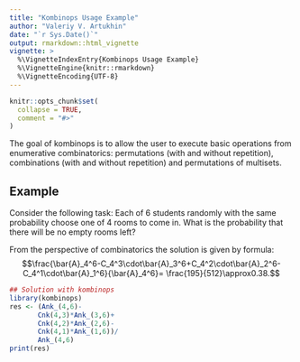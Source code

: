 ```yaml
---
title: "Kombinops Usage Example"
author: "Valeriy V. Artukhin"
date: "`r Sys.Date()`"
output: rmarkdown::html_vignette
vignette: >
  %\VignetteIndexEntry{Kombinops Usage Example}
  %\VignetteEngine{knitr::rmarkdown}
  %\VignetteEncoding{UTF-8}
---
```


```r
knitr::opts_chunk$set(
  collapse = TRUE,
  comment = "#>"
)
```

The goal of kombinops is to allow the user to execute basic operations from enumerative combinatorics: 
permutations (with and without repetition), combinations (with and without repetition) and permutations 
of multisets.

## Example
Consider the following task: Each of 6 students randomly with the same probability choose 
one of 4 rooms to come in. What is the probability that there will be no empty rooms left?

From the perspective of combinatorics the solution is given by formula:
$$\frac{\bar{A}_4^6-C_4^3\cdot\bar{A}_3^6+C_4^2\cdot\bar{A}_2^6-C_4^1\cdot\bar{A}_1^6}{\bar{A}_4^6}=
\frac{195}{512}\approx0.38.$$

```r
## Solution with kombinops
library(kombinops)
res <- (Ank_(4,6)-
       Cnk(4,3)*Ank_(3,6)+
       Cnk(4,2)*Ank_(2,6)-
       Cnk(4,1)*Ank_(1,6))/
       Ank_(4,6)
print(res)
```
